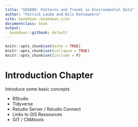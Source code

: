 ```yaml
---
title: "GEO880: Patterns and Trends in Environmental Data"
author: "Patrick Laube and Nils Ratnaweera"
site: bookdown::bookdown_site
documentclass: book
output:
  bookdown::gitbook: default
---
```

```r
knitr::opts_chunk$set(echo = TRUE)
knitr::opts_chunk$set(collapse = TRUE)
knitr::opts_chunk$set(include = F)
```

# Introduction Chapter


<!-- Todo:  -->
Introduce some basic concepts

- RStudio
- Tidyverse
- Rstudio Server / Rstudio Connect
- Links to GIS Ressources
- GIT / CMAtools
